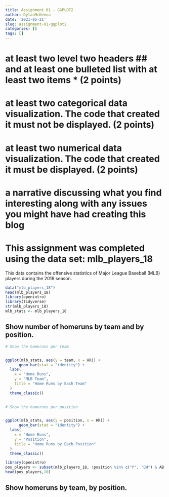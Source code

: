 ```yaml
---
title: Assignment 01 - GGPLOT2
author: DylanMcKenna
date: '2021-05-21'
slug: assignment-01-ggplot2
categories: []
tags: []
---
```


# at least two level two headers ## and at least one bulleted list with at least two items * (2 points)
# at least two categorical data visualization. The code that created it must not be displayed. (2 points)
# at least two numerical data visualization. The code that created it must be displayed. (2 points) 
# a narrative discussing what you find interesting along with any issues you might have had creating this blog


#  This assignment was completed using the data set: mlb_players_18

This data contains the offensive statistics of Major League Baseball (MLB) players during the 2018 season.


```r

data("mlb_players_18")
head(mlb_players_18)
library(openintro)
library(tidyverse)
str(mlb_players_18)
mlb_stats <- mlb_players_18
```


## Show number of homeruns by team and by position.


```r
# Show the homeruns per team


ggplot(mlb_stats, aes(y = team, x = HR)) +
      geom_bar(stat = "identity") +
  labs(
    x = "Home Runs",
    y = "MLB Team",
    title = "Home Runs by Each Team"
  )
  theme_classic()
         
```


```r
# Show the homeruns per position


ggplot(mlb_stats, aes(y = position, x = HR)) +
      geom_bar(stat = "identity") +
  labs(
    x = "Home Runs",
    y = "Position",
    title = "Home Runs by Each Position"
  )
  theme_classic()
```


```r
library(openintro)
pos_players <- subset(mlb_players_18, !position %in% c("P", "DH") & AB >= 100)
head(pos_players,10)

```



## Show homeruns by team, by position.


